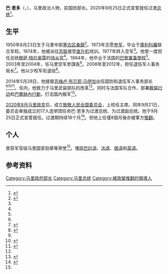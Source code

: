 {{Infobox officeholder
| name           = 巴·恩多
| native_name    = Bah N'Daw
| image          = 
| caption        = 
| office         = [[马里总统|马里过渡总统]]
| term_start     = 2020年9月25日
| term_end       = 2021年5月26日
| vicepresident  = {{le|阿西米·戈伊塔|Assimi Goïta}}
| predecessor    = {{le|阿西米·戈伊塔|Assimi Goïta}}<br/>（[[致敬人民全国委员会|致敬人民全国委员会]]主席）
| successor      = 阿西米·戈伊塔
| office2        = 马里国防和退伍军人事务部长
| term_start2    = 2014年5月28日
| term_end2      = 2015年1月10日
| predecessor2   = [[苏梅卢·布贝耶·马伊加|苏梅卢·布贝耶·马伊加]]
| successor2     = [[蒂耶芒·于贝尔·库里巴利|蒂耶芒·于贝尔·库里巴利]]
| president2     = [[易卜拉欣·布巴卡爾·凱塔|易卜拉欣·布巴卡爾·凱塔]]
| primeminister2 = [[穆萨·马拉|穆萨·马拉]]
| birth_date     = {{Birth date and age|1950|08|23|df=y}}
| birth_place    = [[法屬蘇丹|法屬蘇丹]][[塞古区|塞古区]][[桑鎮_(馬里)|桑鎮]]
| death_date     = 
| death_place    = 
| party          = 
}}
{{中文译名
| english = 
| putonghua = 巴·恩多<ref>{{Cite web |url = http://www.cankaoxiaoxi.com/ym/20210525/2444319.shtml |title = 5月25日译名发布：Bah Ndaw |author = 张威威 |date = 2021-05-25 |publisher = 参考消息 |language = zh-cn |accessdate = 2021-05-27 |archive-date = 2021-05-27 |archive-url = https://web.archive.org/web/20210527181430/http://www.cankaoxiaoxi.com/ym/20210525/2444319.shtml |dead-url = no }}</ref>
| taiwan = 
| cantonese = 
| other = 
}}
'''巴·恩多'''（{{lang-fr|Bah N'Daw / Ba N'Daou}}，{{bd|1950年|8月23日||catIdx=Ndaw}}），马里政治人物，前国防部长。2020年9月25日正式宣誓就任过渡[[马里总统|总统]]<ref>{{cite web |author=邢建桥 |title=马里前国防部长被任命为过渡总统 |url=http://www.xinhuanet.com/2020-09/22/c_1126522791.htm |publisher=[[新华网|新华网]] |date=2020-09-22 |access-date=2020-09-25 |archive-date=2020-12-03 |archive-url=https://web.archive.org/web/20201203175710/http://www.xinhuanet.com/2020-09/22/c_1126522791.htm |dead-url=no }}</ref>。

==生平==
1950年8月23日生于马里中部[[塞古区|塞古区]][[桑鎮_(馬里)|桑鎮]]<ref name=maliactu>{{cite web|author= |url=https://maliactu.net/mali-bah-ndaou-70-ans-est-le-nouveau-chef-de-la-transition-assimi-goita-vice-president/ |archive-url=https://web.archive.org/web/20200922082031/https://maliactu.net/mali-bah-ndaou-70-ans-est-le-nouveau-chef-de-la-transition-assimi-goita-vice-president/ |title=Mali : Bah N’DAOU (70 ans) est le nouveau chef de la transition, Assimi Goita, vice président |language=fr |publisher=Mali.actu.net |date=2020-09-21 |archive-date=2020-09-22}}</ref>。1973年志愿[[馬利武裝部隊|参军]]，毕业于[[庫利科羅|庫利科羅]]联合军校。1974年，他被派往[[苏联|苏联]]接受[[直升机|直升机]]培训。1977年转入空军<ref name=maliactu/>。他曾一度担任总统[[穆萨·特拉奥雷|穆萨·特拉奥雷]]的[[侍从官|侍从官]]<ref name=aljazeera/>。1994年，他毕业于法国的[[巴黎|巴黎]][[軍事學校_(巴黎)|軍事學校]]<ref name=maliactu/>。2003年至2004年，任马里空军參謀長<ref name=maliactu/>。2008年至2012年，担任退伍军人事务局长<ref name=bbc>{{cite web|url=https://www.bbc.com/afrique/region-54238658 |archive-url=https://web.archive.org/web/20200922093646/https://www.bbc.com/afrique/region-54238658 |title=Bah N'Daw alias "le grand": qui est le président de la transition du Mali |language=fr |publisher=BBC News |date=2020-09-21 |archive-date=2020-09-22}}</ref>。他以少校军衔退役<ref name=latribune>{{cite web|author= |url=https://afrique.latribune.fr/politique/2020-09-21/mali-qui-est-bah-ndaw-le-president-de-transition-857787.html |archive-url=https://web.archive.org/web/20200922090550/https://afrique.latribune.fr/politique/2020-09-21/mali-qui-est-bah-ndaw-le-president-de-transition-857787.html |title=Mali : Qui est Bah Ndaw, le président de transition ? |language=fr |publisher=La Tribune Afrique |date=2020-09-21 |archive-date=2020-09-22}}</ref>。

2014年5月28日，他接替[[苏梅卢·布贝耶·马伊加|苏梅卢·布贝耶·马伊加]]出任国防和退伍军人事务部长<ref name=latribune/><ref name=rfi>{{cite web|author=Paul Myers |url=https://www.rfi.fr/en/africa/20200921-bah-ndaw-installed-as-mali-s-interim-president |archive-url=https://web.archive.org/web/20200922082500/https://www.rfi.fr/en/africa/20200921-bah-ndaw-installed-as-mali-s-interim-president |title=Ex-Malian defence minister named interim president, junta leader as deputy |publisher=RFI |date=2020-09-21 |archive-date=2020-09-22}}</ref><ref>{{cite web|author= |url=https://www.peaceau.org/en/article/pierre-buyoya-pays-a-courtesy-visit-to-the-new-minister-of-defense-of-mali-mr-bah-ndao |archive-url=https://web.archive.org/web/20171103024415/https://www.peaceau.org/en/article/pierre-buyoya-pays-a-courtesy-visit-to-the-new-minister-of-defense-of-mali-mr-bah-ndao |title=Pierre Buyoya pays a courtesy call to the newly appointed Malian Defence Minister, Mr Bah Ndao |publisher=African Union |date=2014-06-06 |archive-date=2017-11-03}}</ref>。任内，他致力于马里武装部队的改革<ref name=latribune/>。同时与法国军队合作，部署[[薮猫行动|薮猫行动]]和[[巴爾赫內行動|巴爾赫內行動]]，打击国内叛军<ref>{{cite web |title=Crise. Au Mali, Bah N’Daw, un ancien colonel-major nommé président de la transition |url=https://www.courrierinternational.com/article/crise-au-mali-bah-ndaw-un-ancien-colonel-major-nomme-president-de-la-transition |publisher=Courrier international |accessdate=2020-09-21 |language=fr |date=2020-09-21 |archive-date=2021-02-23 |archive-url=https://web.archive.org/web/20210223193612/https://www.courrierinternational.com/article/crise-au-mali-bah-ndaw-un-ancien-colonel-major-nomme-president-de-la-transition |dead-url=no }}</ref>。

[[2020年马里政变|2020年8月马里政变]]后，成立[[致敬人民全国委员会|致敬人民全国委员会]]，{{le|阿西米·戈伊塔|Assimi Goïta}}上校任主席。同年9月21日，委员会单独成立的17人选举团任命巴·恩多为过渡总统、{{tsl|en|Assimi Goïta|阿西米·戈伊塔}}为过渡副总统。他于9月25日正式宣誓就任。过渡期持续18个月<ref name=aljazeera>{{cite web|author= |url=https://www.aljazeera.com/news/2020/09/ba-named-mali-interim-president-colonel-named-vp-200921145418103.html |archive-url=https://web.archive.org/web/20200922081447/https://www.aljazeera.com/news/2020/09/ba-named-mali-interim-president-colonel-named-vp-200921145418103.html |title=Bah Ndaw named Mali's interim president, colonel named VP |publisher=Al Jazeera |date=2020-09-21 |archive-date=2020-09-22}}</ref>。但他上任僅8個月後亦被軍方[[2021年馬里政變|推翻]]。

==个人==
曾获军官级马里国家勋章等荣誉<ref name=bbc/>。懂[[班巴拉语|班巴拉语]]、[[法语|法语]]、[[俄语|俄语]]和[[英语|英语]]。

==参考资料==
{{Reflist}}

{{start box}}
{{s-off}}
{{succession box|{{tsl|en|Assimi Goïta|阿西米·戈伊塔}}<br/>（[[致敬人民全国委员会|致敬人民全国委员会]]主席）|{{le|阿西米·戈伊塔|Assimi Goita}}|[[File:Flag_of_Mali.svg|25px]] [[马里总统|马里过渡总统]]|2020年9月－2021年5月}}
{{end box}}

{{馬利國家元首}}
{{Authority control}}

{{DEFAULTSORT:Ndaw, Bah}}
[[Category:马里政府部长|Category:马里政府部长]]
[[Category:马里总统|Category:马里总统]]
[[Category:被政變推翻的領導人|Category:被政變推翻的領導人]]